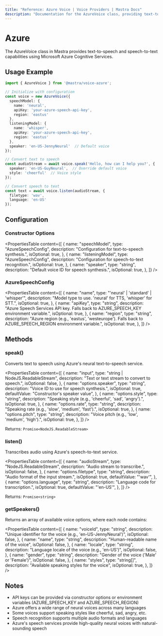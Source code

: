 ```yaml
---
title: "Reference: Azure Voice | Voice Providers | Mastra Docs"
description: "Documentation for the AzureVoice class, providing text-to-speech and speech-to-text capabilities using Azure Cognitive Services."
---
```


# Azure

The AzureVoice class in Mastra provides text-to-speech and speech-to-text capabilities using Microsoft Azure Cognitive Services.

## Usage Example

```typescript
import { AzureVoice } from '@mastra/voice-azure';

// Initialize with configuration
const voice = new AzureVoice({
  speechModel: {
    name: 'neural',
    apiKey: 'your-azure-speech-api-key',
    region: 'eastus'
  },
  listeningModel: {
    name: 'whisper',
    apiKey: 'your-azure-speech-api-key',
    region: 'eastus'
  },
  speaker: 'en-US-JennyNeural'  // Default voice
});

// Convert text to speech
const audioStream = await voice.speak('Hello, how can I help you?', {
  speaker: 'en-US-GuyNeural',  // Override default voice
  style: 'cheerful'  // Voice style
});

// Convert speech to text
const text = await voice.listen(audioStream, {
  filetype: 'wav',
  language: 'en-US'
});
```

## Configuration

### Constructor Options

<PropertiesTable
  content={[
    {
      name: "speechModel",
      type: "AzureSpeechConfig",
      description: "Configuration for text-to-speech synthesis.",
      isOptional: true,
    },
    {
      name: "listeningModel",
      type: "AzureSpeechConfig",
      description: "Configuration for speech-to-text recognition.",
      isOptional: true,
    },
    {
      name: "speaker",
      type: "string",
      description: "Default voice ID for speech synthesis.",
      isOptional: true,
    },
  ]}
/>

### AzureSpeechConfig

<PropertiesTable
  content={[
    {
      name: "name",
      type: "'neural' | 'standard' | 'whisper'",
      description: "Model type to use. 'neural' for TTS, 'whisper' for STT.",
      isOptional: true,
    },
    {
      name: "apiKey",
      type: "string",
      description: "Azure Speech Services API key. Falls back to AZURE_SPEECH_KEY environment variable.",
      isOptional: true,
    },
    {
      name: "region",
      type: "string",
      description: "Azure region (e.g., 'eastus', 'westeurope'). Falls back to AZURE_SPEECH_REGION environment variable.",
      isOptional: true,
    },
  ]}
/>

## Methods

### speak()

Converts text to speech using Azure's neural text-to-speech service.

<PropertiesTable
  content={[
    {
      name: "input",
      type: "string | NodeJS.ReadableStream",
      description: "Text or text stream to convert to speech.",
      isOptional: false,
    },
    {
      name: "options.speaker",
      type: "string",
      description: "Voice ID to use for speech synthesis.",
      isOptional: true,
      defaultValue: "Constructor's speaker value",
    },
    {
      name: "options.style",
      type: "string",
      description: "Speaking style (e.g., 'cheerful', 'sad', 'angry').",
      isOptional: true,
    },
    {
      name: "options.rate",
      type: "string",
      description: "Speaking rate (e.g., 'slow', 'medium', 'fast').",
      isOptional: true,
    },
    {
      name: "options.pitch",
      type: "string",
      description: "Voice pitch (e.g., 'low', 'medium', 'high').",
      isOptional: true,
    },
  ]}
/>

Returns: `Promise<NodeJS.ReadableStream>`

### listen()

Transcribes audio using Azure's speech-to-text service.

<PropertiesTable
  content={[
    {
      name: "audioStream",
      type: "NodeJS.ReadableStream",
      description: "Audio stream to transcribe.",
      isOptional: false,
    },
    {
      name: "options.filetype",
      type: "string",
      description: "Audio format of the input stream.",
      isOptional: true,
      defaultValue: "'wav'",
    },
    {
      name: "options.language",
      type: "string",
      description: "Language code for transcription.",
      isOptional: true,
      defaultValue: "'en-US'",
    },
  ]}
/>

Returns: `Promise<string>`

### getSpeakers()

Returns an array of available voice options, where each node contains:

<PropertiesTable
  content={[
    {
      name: "voiceId",
      type: "string",
      description: "Unique identifier for the voice (e.g., 'en-US-JennyNeural')",
      isOptional: false,
    },
    {
      name: "name",
      type: "string",
      description: "Human-readable name of the voice",
      isOptional: false,
    },
    {
      name: "locale",
      type: "string",
      description: "Language locale of the voice (e.g., 'en-US')",
      isOptional: false,
    },
    {
      name: "gender",
      type: "string",
      description: "Gender of the voice ('Male' or 'Female')",
      isOptional: false,
    },
    {
      name: "styles",
      type: "string[]",
      description: "Available speaking styles for the voice",
      isOptional: true,
    },
  ]}
/>

## Notes

- API keys can be provided via constructor options or environment variables (AZURE_SPEECH_KEY and AZURE_SPEECH_REGION)
- Azure offers a wide range of neural voices across many languages
- Some voices support speaking styles like cheerful, sad, angry, etc.
- Speech recognition supports multiple audio formats and languages
- Azure's speech services provide high-quality neural voices with natural-sounding speech
